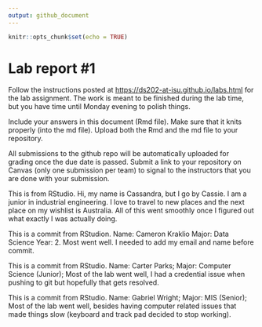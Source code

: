 ```yaml
---
output: github_document
---
```


<!-- README.md is generated from README.Rmd. Please edit the README.Rmd file -->

```r
knitr::opts_chunk$set(echo = TRUE)
```

# Lab report #1

Follow the instructions posted at <https://ds202-at-isu.github.io/labs.html> for the lab assignment. The work is meant to be finished during the lab time, but you have time until Monday evening to polish things.

Include your answers in this document (Rmd file). Make sure that it knits properly (into the md file). Upload both the Rmd and the md file to your repository.

All submissions to the github repo will be automatically uploaded for grading once the due date is passed. Submit a link to your repository on Canvas (only one submission per team) to signal to the instructors that you are done with your submission.


This is from RStudio. Hi, my name is Cassandra, but I go by Cassie. I am a junior in industrial engineering. I love to travel to new places and the next place on my wishlist is Australia. All of this went smoothly once I figured out what exactly I was actually doing.

This is a commit from RStudion. Name: Cameron Kraklio Major: Data Science Year: 2. Most went well. I needed to add my email and name before commit.

This is a commit from RStudio. Name: Carter Parks; Major: Computer Science (Junior); Most of the lab went well, I had a credential issue when pushing to git but hopefully that gets resolved.

This is a commit from RStudio. Name: Gabriel Wright; Major: MIS (Senior); Most of the lab went well, besides having computer related issues that made things slow (keyboard and track pad decided to stop working).
